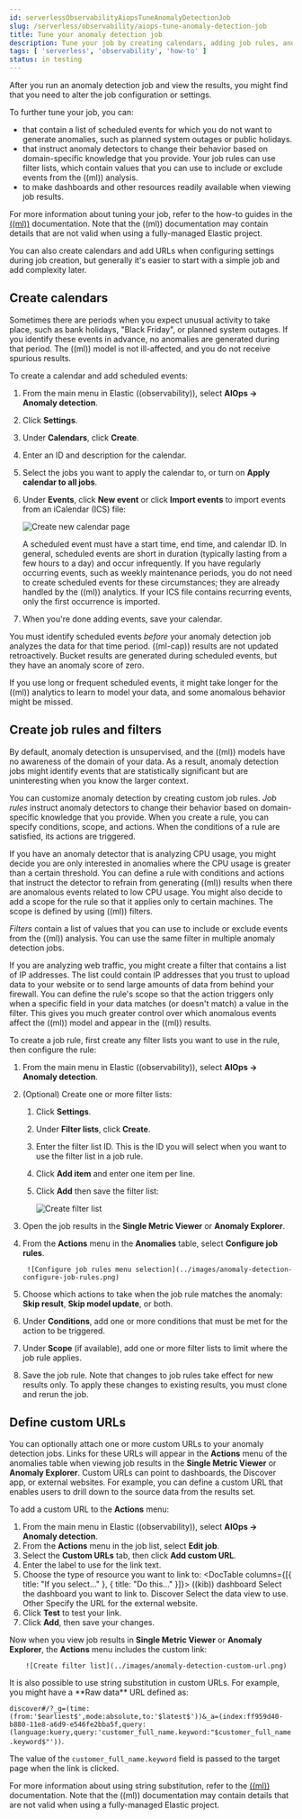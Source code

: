 ```yaml
---
id: serverlessObservabilityAiopsTuneAnomalyDetectionJob
slug: /serverless/observability/aiops-tune-anomaly-detection-job
title: Tune your anomaly detection job
description: Tune your job by creating calendars, adding job rules, and defining custom URLs.
tags: [ 'serverless', 'observability', 'how-to' ]
status: in testing
---
```


<p><DocBadge template="technical preview" /></p>

After you run an anomaly detection job and view the results,
you might find that you need to alter the job configuration or settings.

To further tune your job, you can:

* <DocLink id="serverlessObservabilityAiopsTuneAnomalyDetectionJob" section="create-calendars" text="Create calendars" /> that contain a list of scheduled events for which you do not want to generate anomalies, such as planned system outages or public holidays.
* <DocLink id="serverlessObservabilityAiopsTuneAnomalyDetectionJob" section="create-job-rules" text="Create job rules" /> that instruct anomaly detectors to change their behavior based on domain-specific knowledge that you provide.
Your job rules can use filter lists, which contain values that you can use to include or exclude events from the ((ml)) analysis.
* <DocLink id="serverlessObservabilityAiopsTuneAnomalyDetectionJob" section="define-custom-urls" text="Define custom URLs"/> to make dashboards and other resources readily available when viewing job results.

For more information about tuning your job,
refer to the how-to guides in the [((ml))](((ml-docs))/anomaly-how-tos.html.html) documentation.
Note that the ((ml)) documentation may contain details that are not valid when using a fully-managed Elastic project.

<DocCallOut title="Tip">
    You can also create calendars and add URLs when configuring settings during job creation,
    but generally it's easier to start with a simple job and add complexity later.
</DocCallOut>

<div id="create-calendars"></div>

## Create calendars

Sometimes there are periods when you expect unusual activity to take place,
such as bank holidays, "Black Friday", or planned system outages.
If you identify these events in advance, no anomalies are generated during that period.
The ((ml)) model is not ill-affected, and you do not receive spurious results.

To create a calendar and add scheduled events:

1. From the main menu in Elastic ((observability)), select **AIOps -> Anomaly detection**.
1. Click **Settings**.
1. Under **Calendars**, click **Create**.
1. Enter an ID and description for the calendar.
1. Select the jobs you want to apply the calendar to, or turn on **Apply calendar to all jobs**.
1. Under **Events**, click **New event** or click **Import events** to import events from an iCalendar (ICS) file:

    ![Create new calendar page](../images/anomaly-detection-create-calendar.png)

    A scheduled event must have a start time, end time, and calendar ID.
    In general, scheduled events are short in duration (typically lasting from a few hours to a day) and occur infrequently.
    If you have regularly occurring events, such as weekly maintenance periods,
    you do not need to create scheduled events for these circumstances;
    they are already handled by the ((ml)) analytics.
    If your ICS file contains recurring events, only the first occurrence is imported.

1. When you're done adding events, save your calendar.

You must identify scheduled events *before* your anomaly detection job analyzes the data for that time period.
((ml-cap)) results are not updated retroactively.
Bucket results are generated during scheduled events, but they have an anomaly score of zero.

<DocCallOut title="Tip">
    If you use long or frequent scheduled events,
    it might take longer for the ((ml)) analytics to learn to model your data,
    and some anomalous behavior might be missed.
</DocCallOut>

<div id="create-job-rules"></div>

## Create job rules and filters

By default, anomaly detection is unsupervised,
and the ((ml)) models have no awareness of the domain of your data.
As a result, anomaly detection jobs might identify events that are statistically significant but are uninteresting when you know the larger context.

You can customize anomaly detection by creating custom job rules.
*Job rules* instruct anomaly detectors to change their behavior based on domain-specific knowledge that you provide.
When you create a rule, you can specify conditions, scope, and actions.
When the conditions of a rule are satisfied, its actions are triggered.

<DocCallOut title="Example use case for creating a job rule">
If you have an anomaly detector that is analyzing CPU usage,
you might decide you are only interested in anomalies where the CPU usage is greater than a certain threshold.
You can define a rule with conditions and actions that instruct the detector to refrain from generating ((ml)) results when there are anomalous events related to low CPU usage.
You might also decide to add a scope for the rule so that it applies only to certain machines.
The scope is defined by using ((ml)) filters.
</DocCallOut>

*Filters* contain a list of values that you can use to include or exclude events from the ((ml)) analysis.
You can use the same filter in multiple anomaly detection jobs.

<DocCallOut title="Example use case for creating a filter list">
If you are analyzing web traffic, you might create a filter that contains a list of IP addresses.
The list could contain IP addresses that you trust to upload data to your website or to send large amounts of data from behind your firewall.
You can define the rule's scope so that the action triggers only when a specific field in your data matches (or doesn't match) a value in the filter.
This gives you much greater control over which anomalous events affect the ((ml)) model and appear in the ((ml)) results.
</DocCallOut>

To create a job rule, first create any filter lists you want to use in the rule, then configure the rule:

1. From the main menu in Elastic ((observability)), select **AIOps -> Anomaly detection**.
1. (Optional) Create one or more filter lists:
    1. Click **Settings**.
    1. Under **Filter lists**, click **Create**.
    1. Enter the filter list ID. This is the ID you will select when you want to use the filter list in a job rule.
    1. Click **Add item** and enter one item per line.
    1. Click **Add** then save the filter list:

        ![Create filter list](../images/anomaly-detection-create-filter-list.png)

1. Open the job results in the **Single Metric Viewer** or **Anomaly Explorer**.
1. From the **Actions** menu in the **Anomalies** table, select **Configure job rules**.

        ![Configure job rules menu selection](../images/anomaly-detection-configure-job-rules.png)

1. Choose which actions to take when the job rule matches the anomaly: **Skip result**, **Skip model update**, or both.
1. Under **Conditions**, add one or more conditions that must be met for the action to be triggered.
1. Under **Scope** (if available), add one or more filter lists to limit where the job rule applies.
1. Save the job rule.
Note that changes to job rules take effect for new results only.
To apply these changes to existing results, you must clone and rerun the job.

<div id="define-custom-urls"></div>

## Define custom URLs

You can optionally attach one or more custom URLs to your anomaly detection jobs.
Links for these URLs will appear in the **Actions** menu of the anomalies table when viewing job results in the **Single Metric Viewer** or **Anomaly Explorer**.
Custom URLs can point to dashboards, the Discover app, or external websites.
For example, you can define a custom URL that enables users to drill down to the source data from the results set.

To add a custom URL to the **Actions** menu:

1. From the main menu in Elastic ((observability)), select **AIOps -> Anomaly detection**.
1. From the **Actions** menu in the job list, select **Edit job**.
1. Select the **Custom URLs** tab, then click **Add custom URL**.
1. Enter the label to use for the link text.
1. Choose the type of resource you want to link to:
    <DocTable columns={[{ title: "If you select..." }, { title:  "Do this..." }]}>
        <DocRow>
            <DocCell>((kib)) dashboard</DocCell>
            <DocCell>Select the dashboard you want to link to.</DocCell>
        </DocRow>
        <DocRow>
            <DocCell>Discover</DocCell>
            <DocCell>Select the data view to use.</DocCell>
        </DocRow>
        <DocRow>
            <DocCell>Other</DocCell>
            <DocCell>Specify the URL for the external website.</DocCell>
        </DocRow>
    </DocTable>
1. Click **Test** to test your link.
1. Click **Add**, then save your changes.

Now when you view job results in **Single Metric Viewer** or **Anomaly Explorer**,
the **Actions** menu includes the custom link:

        ![Create filter list](../images/anomaly-detection-custom-url.png)

<DocCallOut title="Tip">
It is also possible to use string substitution in custom URLs.
For example, you might have a **Raw data** URL defined as:

`discover#/?_g=(time:(from:'$earliest$',mode:absolute,to:'$latest$'))&_a=(index:ff959d40-b880-11e8-a6d9-e546fe2bba5f,query:(language:kuery,query:'customer_full_name.keyword:"$customer_full_name.keyword$"'))`.

The value of the `customer_full_name.keyword` field is passed to the target page when the link is clicked.

For more information about using string substitution,
refer to the [((ml))](((ml-docs))/ml-configuring-url.html#ml-configuring-url-strings) documentation.
Note that the ((ml)) documentation may contain details that are not valid when using a fully-managed Elastic project.

</DocCallOut>
